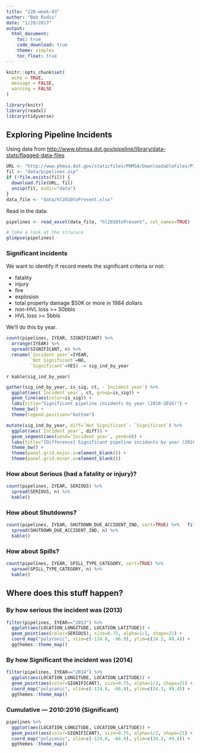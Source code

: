 ```yaml
---
title: "220-week-03"
author: "Bob Rudis"
date: "1/29/2017"
output:
  html_document:
    toc: true
    code_download: true
    theme: simplex
    toc_float: true
---
```


```r
knitr::opts_chunk$set(
  echo = TRUE,
  message = FALSE, 
  warning = FALSE
)
```

```r
library(knitr)
library(readxl)
library(tidyverse)
```

## Exploring Pipeline Incidents

Using data from <http://www.phmsa.dot.gov/pipeline/library/data-stats/flagged-data-files>

```r
URL <- "http://www.phmsa.dot.gov/staticfiles/PHMSA/DownloadableFiles/Pipeline/PHMSA_Pipeline_Safety_Flagged_Incidents.zip"
fil <- "data/pipelines.zip"
if (!file.exists(fil)) {
  download.file(URL, fil)
  unzip(fil, exdir="data")
}
data_file <- "data/hl2010toPresent.xlsx"
```

Read in the data:

```r
pipelines <- read_excel(data_file, "hl2010toPresent", col_names=TRUE)
```

```r
# take a look at the strucure
glimpse(pipelines)
```

### Significant incidents

We want to identify if record meets the significant criteria or not:

- fatality
- injury
- fire
- explosion
- total property damage $50K or more in 1984 dollars
- non-HVL loss >= 50bbls
- HVL loss >= 5bbls

We'll do this by year.

```r
count(pipelines, IYEAR, SIGNIFICANT) %>% 
  arrange(IYEAR) %>% 
  spread(SIGNIFICANT, n) %>% 
  rename(`Incident year`=IYEAR,
         `Not Significant`=NO, 
         `Significant`=YES) -> sig_ind_by_year
```

`r kable(sig_ind_by_year)`

```r
gather(sig_ind_by_year, is_sig, ct, -`Incident year`) %>% 
  ggplot(aes(`Incident year`, ct, group=is_sig)) +
  geom_line(aes(color=is_sig)) +
  labs(title="Significant pipeline incidents by year (2010-2016)") +
  theme_bw() +
  theme(legend.position="bottom")
```

```r
mutate(sig_ind_by_year, diff=`Not Significant`- `Significant`) %>%
  ggplot(aes(`Incident year`, diff)) +
  geom_segment(aes(xend=`Incident year`, yend=0)) +
  labs(title="[Difference] Significant pipeline incidents by year (2010-2016)") +
  theme_bw() +
  theme(panel.grid.major.x=element_blank()) +
  theme(panel.grid.minor.x=element_blank())
```

### How about Serious (had a fatality or injury)?

```r
count(pipelines, IYEAR, SERIOUS) %>% 
  spread(SERIOUS, n) %>% 
  kable()
```

### How about Shutdowns?

```r
count(pipelines, IYEAR, SHUTDOWN_DUE_ACCIDENT_IND, sort=TRUE) %>%   filter(!is.na(SHUTDOWN_DUE_ACCIDENT_IND)) %>% 
  spread(SHUTDOWN_DUE_ACCIDENT_IND, n) %>% 
  kable()
```

### How about Spills?

```r
count(pipelines, IYEAR, SPILL_TYPE_CATEGORY, sort=TRUE) %>% 
  spread(SPILL_TYPE_CATEGORY, n) %>% 
  kable()
```

## Where does this stuff happen?

### By how serious the incident was (2013)

```r
filter(pipelines, IYEAR=="2013") %>% 
  ggplot(aes(LOCATION_LONGITUDE, LOCATION_LATITUDE)) +
  geom_point(aes(color=SERIOUS), size=0.75, alpha=1/2, shape=21) +
  coord_map("polyconic", xlim=c(-124.8, -66.9), ylim=c(24.3, 49.4)) +
  ggthemes::theme_map()
```

### By how Significant the incident was (2014)

```r
filter(pipelines, IYEAR=="2014") %>% 
  ggplot(aes(LOCATION_LONGITUDE, LOCATION_LATITUDE)) +
  geom_point(aes(color=SIGNIFICANT), size=0.75, alpha=1/2, shape=21) +
  coord_map("polyconic", xlim=c(-124.8, -66.9), ylim=c(24.3, 49.4)) +
  ggthemes::theme_map()
```

### Cumulative — 2010:2016 (Significant)

```r
pipelines %>% 
  ggplot(aes(LOCATION_LONGITUDE, LOCATION_LATITUDE)) +
  geom_point(aes(color=SIGNIFICANT), size=0.75, alpha=1/2, shape=21) +
  coord_map("polyconic", xlim=c(-124.8, -66.9), ylim=c(24.3, 49.4)) +
  ggthemes::theme_map()
```
